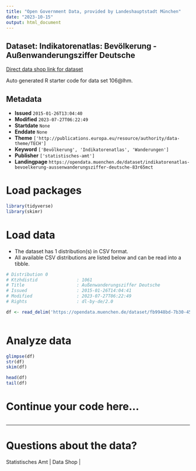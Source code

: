 ```yaml
---
title: "Open Government Data, provided by Landeshauptstadt München"
date: "2023-10-15"
output: html_document
---
```


## Dataset: Indikatorenatlas: Bevölkerung - Außenwanderungsziffer Deutsche

[Direct data shop link for dataset](https://opendata.muenchen.de/dataset/indikatorenatlas-bevoelkerung-aussenwanderungsziffer-deutsche-83r65mct)

Auto generated R starter code for data set 106@lhm.

## Metadata

- **Issued** `2015-01-26T13:04:40`
- **Modified** `2023-07-27T06:22:49`
- **Startdate** `None`
- **Enddate** `None`
- **Theme** `['http://publications.europa.eu/resource/authority/data-theme/TECH']`
- **Keyword** `['Bevölkerung', 'Indikatorenatlas', 'Wanderungen']`
- **Publisher** `['statistisches-amt']`
- **Landingpage** `https://opendata.muenchen.de/dataset/indikatorenatlas-bevoelkerung-aussenwanderungsziffer-deutsche-83r65mct`


# Load packages

```r

library(tidyverse)
library(skimr)

```

# Load data

-   The dataset has 1 distribution(s) in CSV format.
-   All available CSV distributions are listed below and can be read into a tibble.

```r

# Distribution 0
# Ktzhdistid               : 1061
# Title                    : Außenwanderungsziffer Deutsche
# Issued                   : 2015-01-26T14:04:41
# Modified                 : 2023-07-27T06:22:49
# Rights                   : dl-by-de/2.0

df <- read_delim('https://opendata.muenchen.de/dataset/fb9948bd-7b30-45ca-9b12-4081d4e4fe84/resource/e3c28365-935f-40a6-9c14-d3aa95c601f8/download/indikat_bevoelkerung_aussenwanderungsziffer_deutsch_240723.csv')



```

# Analyze data

```r

glimpse(df)
str(df)
skim(df)

head(df)
tail(df)

```

# Continue your code here...

```r

```

------------------------------------------------------------------------

# Questions about the data?

Statistisches Amt | Data Shop | 
